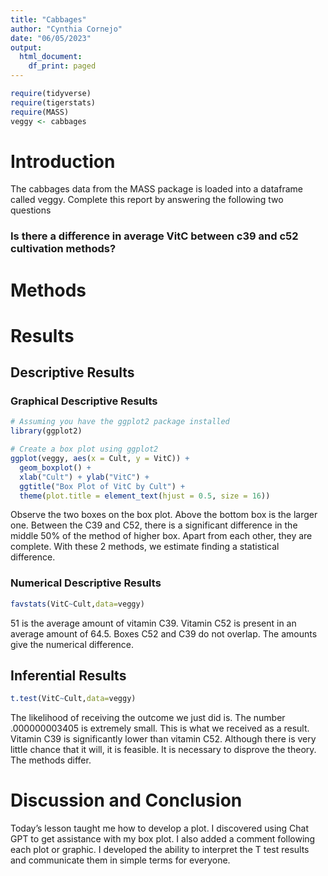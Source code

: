 ```yaml
---
title: "Cabbages"
author: "Cynthia Cornejo"
date: "06/05/2023"
output:
  html_document:
    df_print: paged
---
```


```r
require(tidyverse)
require(tigerstats)
require(MASS)
veggy <- cabbages
```

# Introduction

<!--In this section you explain what you are trying to show.  Where did the data come from?  What is the research or other question you are trying to answer?!-->
 The cabbages data from the MASS package is loaded into a dataframe called veggy. Complete this report by answering the following two questions  
 
### Is there a difference in average VitC between c39 and c52 cultivation methods?  

# Methods

<!--Decide on your methods:  use "variable analysis" or other appropriate descriptors.  Make sure to choose at least one graphical method and at least one numerical method.!-->

# Results

<!--Divide this section into two sub-sections:  One for your descriptive  results and one for your inferential results.!-->

## Descriptive Results

### Graphical Descriptive Results

<!--Graphical results here.  Make sure to show your code.  Provide appropriate labels for axes, giving units if possible, and provide a good title for the graph, too.  Use the graphical results to describe the patterns if any that exist in the data as focused toward the research question!-->



```r
# Assuming you have the ggplot2 package installed
library(ggplot2)

# Create a box plot using ggplot2
ggplot(veggy, aes(x = Cult, y = VitC)) +
  geom_boxplot() +
  xlab("Cult") + ylab("VitC") +
  ggtitle("Box Plot of VitC by Cult") +
  theme(plot.title = element_text(hjust = 0.5, size = 16))

```


Observe the two boxes on the box plot. Above the bottom box is the larger one. Between the C39 and C52, there is a significant difference in the middle 50% of the method of higher box. Apart from each other, they are complete. With these 2 methods, we estimate finding a statistical difference. 



### Numerical Descriptive Results

<!--Numerical results go here. Use the numerical results to describe the patterns if any that exist in the data as focused toward the research question!-->

```r
favstats(VitC~Cult,data=veggy)
```

51 is the average amount of vitamin C39. Vitamin C52 is present in an average amount of 64.5. Boxes C52 and C39 do not overlap. The amounts give the numerical difference. 

## Inferential Results

<!--State hypothesis clearly.  Make sure your discussion of the inferential test covers all the aspects that the test output produces, such as test statistic, p-value etc.  Make a decision about the null hypothesis, explain the assumptions on which the selected test/procedure was based, and why the chosen procedure satisfys the assumptions and is appropriate to answer the research question!-->

```r
t.test(VitC~Cult,data=veggy)
```

The likelihood of receiving the outcome we just did is. The number .000000003405 is extremely small. This is what we received as a result. Vitamin C39 is significantly lower than vitamin C52. Although there is very little chance that it will, it is feasible. It is necessary to disprove the theory. The methods differ. 


# Discussion and Conclusion

<!--Discussion and conclusion here.  If you found a relationship be sure to consider whether the relationship occurs because one of the variavbles causes the other, or whether they perhasps are related for some other reason.  Watch the chapter 6 videos from the GeorgeTown videos collection.!-->

Today's lesson taught me how to develop a plot. I discovered using Chat GPT to get assistance with my box plot. I also added a comment following each plot or graphic. I developed the ability to interpret the T test results and communicate them in simple terms for everyone. 




